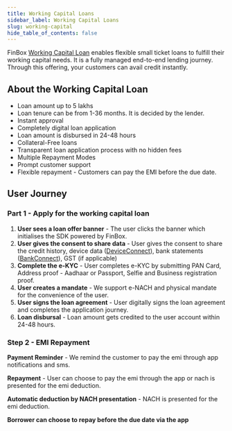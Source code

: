 ```yaml
---
title: Working Capital Loans
sidebar_label: Working Capital Loans
slug: working-capital
hide_table_of_contents: false
---
```



FinBox [Working Capital Loan](https://put_link_redirection_here) enables flexible small ticket loans to fulfill their working capital needs. It is a fully managed end-to-end lending journey. Through this offering, your customers can avail credit instantly.

## About the Working Capital Loan

* Loan amount up to 5 lakhs
* Loan tenure can be from 1-36 months. It is decided by the lender.
* Instant approval 
* Completely digital loan application
* Loan amount is disbursed in 24-48 hours
* Collateral-Free loans
* Transparent loan application process with no hidden fees
* Multiple Repayment Modes
* Prompt customer support
* Flexible repayment - Customers can pay the EMI before the due date.


## User Journey

### Part 1 - Apply for the working capital loan

1. **User sees a loan offer banner** - The user clicks the banner which initialises the SDK powered by FinBox. 
2. **User gives the consent to share data** - User gives the consent to share the credit history, device data ([DeviceConnect](https://put_link_redirection_here)), bank statements ([BankConnect](https://put_link_redirection_here)), GST (if applicable)
3. **Complete the e-KYC** - User completes e-KYC by submitting  PAN Card, Address proof - Aadhaar or Passport, Selfie and Business registration proof.
4. **User creates a mandate** - We support e-NACH and physical mandate for the convenience of the user.
5. **User signs the loan agreement** - User digitally signs the loan agreement and completes the application journey.
6. **Loan disbursal** - Loan amount gets credited to the user account within 24-48 hours. 

### Step 2 - EMI Repayment


**Payment Reminder** - We remind the customer to pay the emi through app notifications and sms.

**Repayment** - User can choose to pay the emi through the app or nach is presented for the emi deduction.

**Automatic deduction by NACH presentation** - NACH is presented for the emi deduction.

**Borrower can choose to repay before the due date via the app**


  
